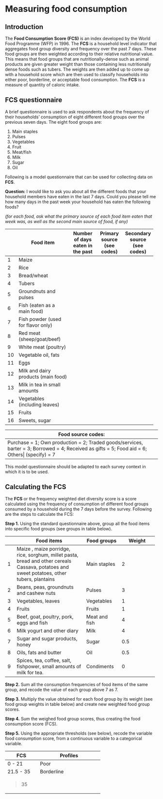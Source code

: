 # Measuring food consumption {#food}

## Introduction

The **Food Consumption Score (FCS)** is an index developed by the World Food Programme (WFP) in 1996. The **FCS** is a household level indicator that aggregates food group diversity and frequency over the past 7 days. These food groups are then weighted according to their relative nutritional value. This means that food groups that are nutritionally-dense such as animal products are given greater weight than those containing less nutritionally dense foods such as tubers. The weights are then added up to come up with a household score which are then used to classify households into either poor, borderline, or acceptable food consumption. The **FCS** is a measure of quantity of caloric intake.


## FCS questionnaire

A brief questionnaire is used to ask respondents about the frequency of their households’ consumption of eight different food groups over the previous seven days. The eight food groups are:

1. Main staples
2. Pulses
3. Vegetables
4. Fruit
5. Meat/fish
6. Milk
7. Sugar
8. Oil

Following is a model questionnaire that can be used for collecting data on **FCS**.


**Question:** I would like to ask you about all the different foods that your household members have eaten in the last 7 days. Could you please tell me how many days in the past week your household has eaten the following foods?

*(for each food, ask what the primary source of each food item eaten that week was, as well as the second main source of food, if any)*

+-----+----------------------------------------+--------------------+--------------------+--------------------+
|     | Food item                              | Number of days     | Primary source     | Secondary source   |
|     |                                        | eaten in the past  | (see codes)        | (see codes)        |
+=====+========================================+====================+====================+====================+
| 1   | Maize                                  |                    |                    |                    |
+-----+----------------------------------------+--------------------+--------------------+--------------------+
| 2   | Rice                                   |                    |                    |                    |
+-----+----------------------------------------+--------------------+--------------------+--------------------+
| 3   | Bread/wheat                            |                    |                    |                    |
+-----+----------------------------------------+--------------------+--------------------+--------------------+
| 4   | Tubers                                 |                    |                    |                    |
+-----+----------------------------------------+--------------------+--------------------+--------------------+
| 5   | Groundnuts and pulses                  |                    |                    |                    |
+-----+----------------------------------------+--------------------+--------------------+--------------------+
| 6   | Fish (eaten as a main food)            |                    |                    |                    |
+-----+----------------------------------------+--------------------+--------------------+--------------------+
| 7   | Fish powder (used for flavor only)     |                    |                    |                    |
+-----+----------------------------------------+--------------------+--------------------+--------------------+
| 8   | Red meat (sheep/goat/beef)             |                    |                    |                    |  
+-----+----------------------------------------+--------------------+--------------------+--------------------+
| 9   | White meat (poultry)                   |                    |                    |                    |
+-----+----------------------------------------+--------------------+--------------------+--------------------+
| 10  | Vegetable oil, fats                    |                    |                    |                    |
+-----+----------------------------------------+--------------------+--------------------+--------------------+
| 11  | Eggs                                   |                    |                    |                    |
+-----+----------------------------------------+--------------------+--------------------+--------------------+
| 12  | Milk and dairy products (main food)    |                    |                    |                    |
+-----+----------------------------------------+--------------------+--------------------+--------------------+
| 13  | Milk in tea in small amounts           |                    |                    |                    |
+-----+----------------------------------------+--------------------+--------------------+--------------------+
| 14  | Vegetables (including leaves)          |                    |                    |                    |
+-----+----------------------------------------+--------------------+--------------------+--------------------+
| 15  | Fruits                                 |                    |                    |                    |
+-----+----------------------------------------+--------------------+--------------------+--------------------+
| 16  | Sweets, sugar                          |                    |                    |                    |
+-----+----------------------------------------+--------------------+--------------------+--------------------+

+-------------------------------------------------------------------------------------------------------------+
| **Food source codes:**                                                                                      |
+=============================================================================================================+
| Purchase = 1; Own production = 2; Traded goods/services, barter = 3; Borrowed = 4;                          |
| Received as gifts = 5; Food aid = 6; Others| (specify) = 7                                                  |
+-------------------------------------------------------------------------------------------------------------+

This model questionnaire should be adapted to each survey context in which it is to be used.

## Calculating the FCS

The **FCS** or the frequency weighted diet diversity score is a score calculated using the frequency of consumption of different food groups consumed by a household during the 7 days before the survey. Following are the steps to calculate the FCS:

**Step 1.** Using the standard questionnaire above, group all the food items into specific food groups (see groups in table below).

+-----+----------------------------------------+--------------------+--------------------+
|     | Food items                             | Food groups        | Weight             |
+=====+========================================+====================+====================+
| 1   | Maize , maize porridge, rice, sorghum, | Main staples       | 2                  | 
|     | millet pasta, bread and other cereals  |                    |                    |
|     | Cassava, potatoes and sweet potatoes,  |                    |                    |
|     | other tubers, plantains                |                    |                    |
+-----+----------------------------------------+--------------------+--------------------+
| 2   | Beans, peas, groundnuts and cashew nuts| Pulses             | 3                  |
+-----+----------------------------------------+--------------------+--------------------+
| 3   | Vegetables, leaves                     | Vegetables         | 1                  |
+-----+----------------------------------------+--------------------+--------------------+
| 4   | Fruits                                 | Fruits             | 1                  |
+-----+----------------------------------------+--------------------+--------------------+
| 5   | Beef, goat, poultry, pork, eggs and    | Meat and fish      | 4                  |
|     | fish                                   |                    |                    |
+-----+----------------------------------------+--------------------+--------------------+
| 6   | Milk yogurt and other diary            | Milk               | 4                  |
+-----+----------------------------------------+--------------------+--------------------+
| 7   | Sugar and sugar products, honey        | Sugar              | 0.5                |
+-----+----------------------------------------+--------------------+--------------------+
| 8   | Oils, fats and butter                  | Oil                | 0.5                |
+-----+----------------------------------------+--------------------+--------------------+
| 9   | Spices, tea, coffee, salt, fishpower,  | Condiments         | 0                  |
|     | small amounts of milk for tea.         |                    |                    |
+-----+----------------------------------------+--------------------+--------------------+

**Step 2.** Sum all the consumption frequencies of food items of the same group, and recode the value of each group above 7 as 7.

**Step 3.** Multiply the value obtained for each food group by its weight (see food group weights in table below) and create new weighted food group scores.

**Step 4.** Sum the weighed food group scores, thus creating the food consumption score (FCS).

**Step 5.** Using the appropriate thresholds (see below), recode the variable food consumption score, from a continuous variable to a categorical variable.

+--------------------+----------------------------------------+
| FCS                | Profiles                               |
+====================+========================================+
| 0 - 21             | Poor                                   |
+--------------------+----------------------------------------+
| 21.5 - 35          | Borderline                             |
+--------------------+----------------------------------------+
| > 35               |                                        |
+--------------------+----------------------------------------+

